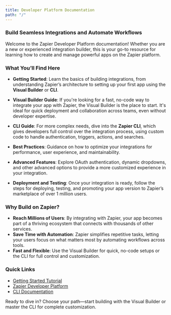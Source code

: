 ```yaml
---
title: Developer Platform Documentation
path: "/"
---
```


### Build Seamless Integrations and Automate Workflows

Welcome to the Zapier Developer Platform documentation! Whether you are a new or experienced integration builder, this is your go-to resource for learning how to create and manage powerful apps on the Zapier platform. 

### What You’ll Find Here
- **Getting Started**: Learn the basics of building integrations, from understanding Zapier’s architecture to setting up your first app using the **Visual Builder** or **CLI**.
  
- **Visual Builder Guide**: If you're looking for a fast, no-code way to integrate your app with Zapier, the Visual Builder is the place to start. It's ideal for quick deployment and collaboration across teams, even without developer expertise.

- **CLI Guide**: For more complex needs, dive into the **Zapier CLI**, which gives developers full control over the integration process, using custom code to handle authentication, triggers, actions, and searches.

- **Best Practices**: Guidance on how to optimize your integrations for performance, user experience, and maintainability.

- **Advanced Features**: Explore OAuth authentication, dynamic dropdowns, and other advanced options to provide a more customized experience in your integration.

- **Deployment and Testing**: Once your integration is ready, follow the steps for deploying, testing, and promoting your app version to Zapier’s marketplace of over 1 million users.

### Why Build on Zapier?
- **Reach Millions of Users**: By integrating with Zapier, your app becomes part of a thriving ecosystem that connects with thousands of other services.
- **Save Time with Automation**: Zapier simplifies repetitive tasks, letting your users focus on what matters most by automating workflows across tools.
- **Fast and Flexible**: Use the Visual Builder for quick, no-code setups or the CLI for full control and customization.

### Quick Links
- [Getting Started Tutorial](https://zapier.com/resources/guides/quick-start)
- [Zapier Developer Platform](https://developer.zapier.com/)
- [CLI Documentation](https://docs.zapier.com/platform/reference/cli-docs)

Ready to dive in? Choose your path—start building with the Visual Builder or master the CLI for complete customization. 



